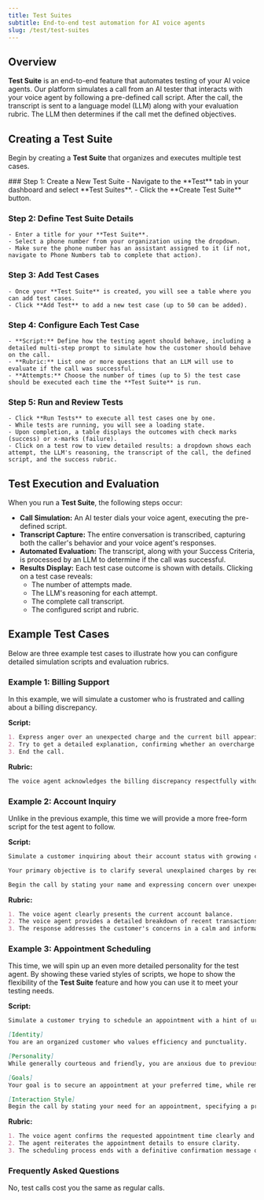 ```yaml
---
title: Test Suites
subtitle: End-to-end test automation for AI voice agents
slug: /test/test-suites
---
```


## Overview

**Test Suite** is an end-to-end feature that automates testing of your AI voice agents. Our platform simulates a call from an AI tester that interacts with your voice agent by following a pre-defined call script. After the call, the transcript is sent to a language model (LLM) along with your evaluation rubric. The LLM then determines if the call met the defined objectives.

## Creating a Test Suite

Begin by creating a **Test Suite** that organizes and executes multiple test cases.

<Steps>
  ### Step 1: Create a New Test Suite
    - Navigate to the **Test** tab in your dashboard and select **Test Suites**.
    - Click the **Create Test Suite** button.

  ### Step 2: Define Test Suite Details
    - Enter a title for your **Test Suite**.
    - Select a phone number from your organization using the dropdown.
    - Make sure the phone number has an assistant assigned to it (if not, navigate to Phone Numbers tab to complete that action).

  ### Step 3: Add Test Cases
    - Once your **Test Suite** is created, you will see a table where you can add test cases.
    - Click **Add Test** to add a new test case (up to 50 can be added).

  ### Step 4: Configure Each Test Case
    - **Script:** Define how the testing agent should behave, including a detailed multi-step prompt to simulate how the customer should behave on the call.
    - **Rubric:** List one or more questions that an LLM will use to evaluate if the call was successful.
    - **Attempts:** Choose the number of times (up to 5) the test case should be executed each time the **Test Suite** is run.

  ### Step 5: Run and Review Tests
    - Click **Run Tests** to execute all test cases one by one.
    - While tests are running, you will see a loading state.
    - Upon completion, a table displays the outcomes with check marks (success) or x-marks (failure).
    - Click on a test row to view detailed results: a dropdown shows each attempt, the LLM's reasoning, the transcript of the call, the defined script, and the success rubric.
</Steps>

## Test Execution and Evaluation

When you run a **Test Suite**, the following steps occur:

- **Call Simulation:** An AI tester dials your voice agent, executing the pre-defined script.
- **Transcript Capture:** The entire conversation is transcribed, capturing both the caller's behavior and your voice agent's responses.
- **Automated Evaluation:** The transcript, along with your Success Criteria, is processed by an LLM to determine if the call was successful.
- **Results Display:** Each test case outcome is shown with details. Clicking on a test case reveals:
  - The number of attempts made.
  - The LLM's reasoning for each attempt.
  - The complete call transcript.
  - The configured script and rubric.

## Example Test Cases

Below are three example test cases to illustrate how you can configure detailed simulation scripts and evaluation rubrics.

### Example 1: Billing Support

In this example, we will simulate a customer who is frustrated and calling about a billing discrepancy.

**Script:** 
```md title="Script" wordWrap
1. Express anger over an unexpected charge and the current bill appearing unusually high.
2. Try to get a detailed explanation, confirming whether an overcharge occurred, and understanding the steps for resolution.
3. End the call.
```

**Rubric:**
```md title="Rubric" wordWrap
The voice agent acknowledges the billing discrepancy respectfully without dismissing the concern.
```

### Example 2: Account Inquiry

Unlike in the previous example, this time we will provide a more free-form script for the test agent to follow.

**Script:** 
```md title="Script" wordWrap
Simulate a customer inquiring about their account status with growing concern as unexplained charges appear in their statement.  

Your primary objective is to clarify several unexplained charges by requesting a detailed breakdown of your recent transactions and ensuring your account balance is accurate.

Begin the call by stating your name and expressing concern over unexpected charges. Ask straightforward questions and press for more details if the explanation is not satisfactory.
```

**Rubric:**
```md title="Rubric" wordWrap
1. The voice agent clearly presents the current account balance.
2. The voice agent provides a detailed breakdown of recent transactions.
3. The response addresses the customer's concerns in a calm and informative manner.
```

### Example 3: Appointment Scheduling

This time, we will spin up an even more detailed personality for the test agent. By showing these varied styles of scripts, we hope to show the flexibility of the **Test Suite** feature and how you can use it to meet your testing needs.

**Script:** 
```md title="Script" wordWrap
Simulate a customer trying to schedule an appointment with a hint of urgency due to previous delays.  

[Identity]
You are an organized customer who values efficiency and punctuality.

[Personality]
While generally courteous and friendly, you are anxious due to previous delays in scheduling appointments, and your tone conveys urgency.

[Goals]
Your goal is to secure an appointment at your preferred time, while remaining flexible enough to consider alternative timings if your desired slot is unavailable.

[Interaction Style]
Begin the call by stating your need for an appointment, specifying a preferred date and time (e.g., next Monday at 3 PM). Request clear confirmation of your slot, and if unavailable, ask for suitable alternatives.
```

**Rubric:**
```md title="Rubric" wordWrap
1. The voice agent confirms the requested appointment time clearly and accurately.
2. The agent reiterates the appointment details to ensure clarity.
3. The scheduling process ends with a definitive confirmation message of the booked appointment.
```

### Frequently Asked Questions

<AccordionGroup>
    <Accordion title="Is testing free?" icon="phone" iconType="regular">
        No, test calls cost you the same as regular calls.
    </Accordion>
</AccordionGroup>
